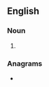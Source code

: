 ==English==

===Noun===
{{en-noun}}

# {{alternative spelling of|en|putrescine}}

===Anagrams===
* {{anagrams|en|a=ceinprstu|intercusp}}
